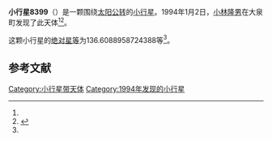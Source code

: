 {{Infobox planet
| bgcolour = #FFFFC0
| name = 8399 Wakamatsu
| symbol = 
| image = 
| caption = 
| discovery = yes
| discovery_ref = 
| discoverer = [[小林隆男|小林隆男]]
| discovery_site = [[大泉町|大泉町]] 
| discovered = 1994年1月2日
| designations = yes
| mp_name = 
| named_after = 
| alt_names = 1994 AD/ 1977 RL15
| mp_category = [[主带小行星|主带小行星]]
| orbit_ref = <ref name="a">[http://ssd.jpl.nasa.gov/sbdb.cgi?sstr=8399 8399 Wakamatsu] {{Wayback|url=http://ssd.jpl.nasa.gov/sbdb.cgi?sstr=8399 |date=20140815092117 }}，小行星數據庫瀏覽器（JPL Small-Body Database Browser）－[[美国国家航空航天局|美国国家航空航天局]]喷气推进实验室</ref>
| epoch = 2456400.5 (2013年4月18日更新)
| aphelion = {{convert|2.727253375170515|AU|km|3|abbr=on|lk=out}}
| perihelion = {{convert|2.135028194796242|AU|km|3|abbr=on}}
| semimajor = {{convert|2.431140784983378|AU|km|3|abbr=on}}
| eccentricity = 0.121799853
| period = 1384.56577 [[日|日]]<br />3.79[[儒略年|儒略年]]
| avg_speed = 
| inclination = 1.180533606239888
| asc_node = 8.840910618689445
| mean_anomaly = 
| arg_peri = 136.6088958724388
| satellites = 
| physical_characteristics = yes
| dimensions = 
| mass = 
| density = 
| surface_grav = 
| escape_velocity = 
| sidereal_day = 
| axial_tilt = 
| pole_ecliptic_lat = 
| pole_ecliptic_lon = 
| albedo = 
| temperatures= 
| temp_name1 = 
| mean_temp_1 = 
| max_temp_1 = 
| temp_name2 = 
| max_temp_2 = 
| spectral_type = 
| abs_magnitude = 136.6088958724388
}}

'''小行星8399'''（{{lang-en|8399 Wakamatsu}}）是一颗围绕[[太阳|太阳]][[公转|公转]]的[[小行星|小行星]]。1994年1月2日，[[小林隆男|小林隆男]]在大泉町发现了此天体<ref name="a" /><ref>{{cite news|title=小行星列表|url=http://cfa-www.harvard.edu/iau/lists/NumberedMPs.txt|accessdate=2013-07-08|newspaper=哈佛大学|archive-date=2008-05-17|archive-url=https://web.archive.org/web/20080517010638/http://cfa-www.harvard.edu/iau/lists/NumberedMPs.txt|dead-url=no}}</ref>。

这颗小行星的[[绝对星等|绝对星等]]为136.6088958724388等<ref name="a" />。

==参考文献==
{{reflist}}
{{Minor Planet Number|[[小行星8398|小行星8398]]|[[小行星8400|小行星8400]]}}

{{小天体}}

[[Category:小行星带天体|Category:小行星带天体]]
[[Category:1994年发现的小行星|Category:1994年发现的小行星]]

{{asteroid-stub}}
